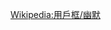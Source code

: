 {{Userbox
  |boarder-c=#000
  |id-s=13
  |id=人质
  |id-c=#000000
  |id-fc=#FFFFFF
  |info=這個用户曾被綁匪拐帶成為人质。
}}<includeonly>
[[Category:曾被綁匪拐帶成為人質的維基人|{{PAGENAME}}]]
</includeonly><noinclude>{{Clear}}[[Wikipedia:用戶框/幽默]]</noinclude>